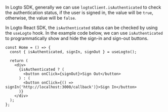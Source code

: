 In Logto SDK, generally we can use `logtoClient.isAuthenticated` to check the authentication status, if the user is signed in, the value will be `true`, otherwise, the value will be `false`.

In Logto React SDK, the `isAuthenticated` status can be checked by using the `useLogto` hook. In the example code below, we can use `isAuthenticated` to programmatically show and hide the sign-in and sign-out buttons.

```tsx
const Home = () => {
  const { isAuthenticated, signIn, signOut } = useLogto();

  return (
    <div>
      {isAuthenticated ? (
        <button onClick={signOut}>Sign Out</button>
      ) : (
        <button onClick={() => signIn('http://localhost:3000/callback')}>Sign In</button>
      )}
    </div>
  );
};
```
